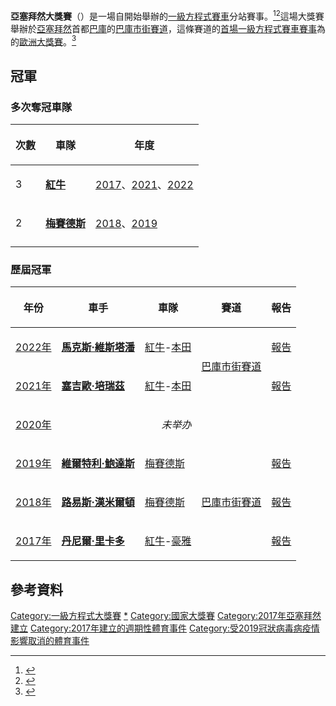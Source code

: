 {{noteTA
|G1=F1
}}
{{F1 race
| Name                  = {{flagicon|AZE}} 亞塞拜然大獎賽
| Circuit               = [[巴庫市街賽道|巴庫市街賽道]]
| Circuit_image         = [[File:Baku_Formula_One_circuit_map.svg|220px]]
| Caption               = 
| Laps                  = 51
| Circuit_length_km     = 6.003
| Circuit_length_mi     = 3.729
| Race_length_km        = 306.153
| Race_length_mi        = 190.179
| First_held            = [[2017年亞塞拜然大獎賽|2017年]]
| Last_held             = 
| Times_held            = 5
| Most_wins_driver      = {{flagicon|AUS}} [[丹尼爾·里卡多|丹尼爾·里卡多]] (1) <br> {{flagicon|GBR}} [[路易斯·漢米爾頓|路易斯·漢米爾頓]] (1) <br> {{flagicon|FIN}} [[維爾特利·鮑達斯|維爾特利·鮑達斯]] (1) <br> {{flagicon|MEX}} [[沙治奧·佩雷斯|沙治奧·佩雷斯]] (1) <br> {{flagicon|NED}} [[馬克斯·維斯塔潘|馬克斯·維斯塔潘]] (1)
| Most_wins_constructor = {{flagicon|AUT}} [[紅牛車隊|紅牛車隊]] (3)
| Current_year          = 2022
| Pole_driver           = {{flagicon|MON}} [[夏尔·勒克莱尔|夏尔·勒克莱尔]]
| Pole_team             = [[法拉利車隊|法拉利]]
| Pole_time             = 1:41.359
| Winner                = {{flagicon|NED}} [[馬克斯·維斯塔潘|馬克斯·維斯塔潘]]
| Winning_team          = [[紅牛車隊|紅牛]]–[[紅牛動力總成|紅牛動力]]
| Winning_time          = 1:34:05.941
| Second                = {{flagicon|MEX}} [[沙治奧·佩雷斯|沙治奧·佩雷斯]]
| Second_team           = [[紅牛車隊|紅牛]]–[[紅牛動力總成|紅牛動力]]
| Second_time           = +20.823
| Third                 = {{flagicon|GBR}} [[喬治·羅素_(賽車手)|喬治·羅素]]
| Third_team            = [[梅賽德斯|梅賽德斯]]
| Third_time            = +45.995
| Fastest_lap_driver    = {{flagicon|MEX}} [[沙治奧·佩雷斯|沙治奧·佩雷斯]]
| Fastest_lap_team      = [[紅牛車隊|紅牛]]–[[紅牛動力總成|紅牛動力]]
| Fastest_lap           = 1:46.046
}}

'''亞塞拜然大獎賽'''（{{lang-az|Azərbaycan Qran Prisi}}）是一場自{{F1|2017}}開始舉辦的[[一級方程式賽車|一級方程式賽車]]分站賽事。<ref>{{cite web|url=http://www.fia.com/news/fia-announces-world-motor-sport-council-decisions-4|title=FIA Announces World Motorsports Council decisions|date=2016-11-30|publisher=Fédération Internationale de l'Automobile|archive-url=https://web.archive.org/web/20161130174153/http://www.fia.com/news/fia-announces-world-motor-sport-council-decisions-4|archive-date=2016-11-30|access-date=2016-11-30|dead-url=no}}</ref><ref>{{cite news|title=No German Grand Prix on F1 2017 calendar but Azerbaijan race is official|url=https://www.theguardian.com/sport/2016/nov/30/german-grand-prix-f1-2017-calendar|accessdate=2016-11-30|work=The Guardian|agency=Reuters|date=2016-11-30|archive-date=2020-06-22|archive-url=https://web.archive.org/web/20200622103036/https://www.theguardian.com/sport/2016/nov/30/german-grand-prix-f1-2017-calendar/|dead-url=no}}</ref>這場大獎賽舉辦於[[亞塞拜然|亞塞拜然]]首都[[巴庫|巴庫]]的[[巴庫市街賽道|巴庫市街賽道]]，這條賽道的[[2016年歐洲大獎賽|首場一級方程式賽車賽事]]為{{F1|2016}}的[[歐洲大獎賽|歐洲大獎賽]]。<ref>{{cite web |url=http://www.formula1.com/content/fom-website/en/latest/headlines/2015/12/f1-2016-calendar-confirmed.html |title=FIA confirms 2016 calendar |work=Formula1.com |publisher=Formula One Management |date=2015-12-02 |accessdate=2015-12-02 |archive-date=2015-12-03 |archive-url=https://web.archive.org/web/20151203231526/http://www.formula1.com/content/fom-website/en/latest/headlines/2015/12/f1-2016-calendar-confirmed.html |dead-url=no }}</ref>

== 冠軍 ==
=== 多次奪冠車隊 ===
{| class="wikitable" style="font-size: 95%;"
|-
! 次數
! 車隊
! 年度
|-
! 3
| {{flagicon|AUT}} '''[[紅牛車隊|紅牛]]'''
| [[2017年亞塞拜然大獎賽|2017]]、[[2021年亞塞拜然大獎賽|2021]]、[[2022年亞塞拜然大獎賽|2022]]
|-
! 2
| {{flagicon|GER}} '''[[梅賽德斯車隊|梅賽德斯]]'''
| [[2018年亞塞拜然大獎賽|2018]]、[[2019年亞塞拜然大獎賽|2019]]
|-
|}

=== 歷屆冠軍 ===
{| class="wikitable" style="font-size: 95%;"
|-
! 年份
! 車手
! 車隊
! 賽道
! 報告
|-
|[[2022年世界一級方程式錦標賽|2022年]]
|{{flagicon|NED}} '''[[馬克斯·維斯塔潘|馬克斯·維斯塔潘]]'''
|{{flagicon|AUT}} [[紅牛車隊|紅牛]]-[[本田車隊|本田]]
| rowspan="2" |[[巴庫市街賽道|巴庫市街賽道]]
|[[2022年亞塞拜然大獎賽|報告]]
|-
|[[2021年世界一級方程式錦標賽|2021年]]
|{{flagicon|MEX}} '''[[塞吉歐·培瑞茲|塞吉歐·培瑞茲]]'''
|{{flagicon|AUT}} [[紅牛車隊|紅牛]]-[[本田車隊|本田]]
|[[2021年亞塞拜然大獎賽|報告]]
|- style="background:#ddd;"
|[[2020年世界一級方程式錦標賽|2020年]]
|align=center colspan=4| ''未举办''
|-
|[[2019年世界一級方程式錦標賽|2019年]]
|{{flagicon|FIN}} '''[[維爾特利·鮑達斯|維爾特利·鮑達斯]]'''
|{{flagicon|DEU}} [[梅賽德斯車隊|梅賽德斯]]
| rowspan="3" |[[巴庫市街賽道|巴庫市街賽道]]
|[[2019年亞塞拜然大獎賽|報告]]
|-
|[[2018年世界一級方程式錦標賽|2018年]]
|{{flagicon|GBR}} '''[[路易斯·漢米爾頓|路易斯·漢米爾頓]]'''
|{{flagicon|DEU}} [[梅賽德斯車隊|梅賽德斯]]
|[[2018年亞塞拜然大獎賽|報告]]
|-
|[[2017年世界一級方程式錦標賽|2017年]]
|{{flagicon|AUS}} '''[[丹尼爾·里卡多|丹尼爾·里卡多]]'''
|{{flagicon|AUT}} [[紅牛車隊|紅牛]]-[[豪雅錶|豪雅]]
|[[2017年亞塞拜然大獎賽|報告]]
|}

==參考資料==
{{reflist}}

{{Formula One races}}

[[Category:一級方程式大獎賽|Category:一級方程式大獎賽]]
[[Category:亞塞拜然大獎賽|*]]
[[Category:國家大獎賽|Category:國家大獎賽]]
[[Category:2017年亞塞拜然建立|Category:2017年亞塞拜然建立]]
[[Category:2017年建立的週期性體育事件|Category:2017年建立的週期性體育事件]]
[[Category:受2019冠狀病毒病疫情影響取消的體育事件|Category:受2019冠狀病毒病疫情影響取消的體育事件]]